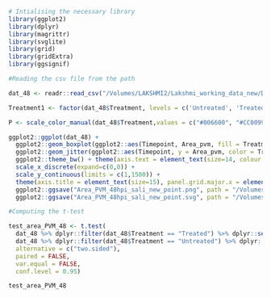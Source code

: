 ```r
# Intialising the necessary library
library(ggplot2)
library(dplyr)
library(magrittr)
library(svglite)
library(grid)
library(gridExtra)
library(ggsignif)
```

```r
#Reading the csv file from the path

dat_48 <- readr::read_csv("/Volumes/LAKSHMI2/Lakshmi_working_data_new/Data_from_Harish/data_point_lakshmi.csv")


```


```r

Treatment1 <- factor(dat_48$Treatment, levels = c('Untreated', 'Treated'), ordered = TRUE)

P <- scale_color_manual(dat_48$Treatment,values = c("#006600", "#CC0099"))

ggplot2::ggplot(dat_48) +
  ggplot2::geom_boxplot(ggplot2::aes(Timepoint, Area_pvm, fill = Treatment1), outlier.color = NA, size = 0.6, alpha = 0.0, width = 0.6, position = position_dodge(1), varwidth = F, notch = F, outlier.shape = NA, show.legend = FALSE) +
  ggplot2::geom_jitter(ggplot2::aes(Timepoint, y = Area_pvm, color = Treatment1), cex = 2.5, alpha = 0.4, shape = 20, position = position_jitterdodge(0.3,0.3,1.0)) + 
  ggplot2::theme_bw() + theme(axis.text = element_text(size=14, colour = "black")) + P +
  scale_x_discrete(expand=c(0,0)) +
  scale_y_continuous(limits = c(1,1500)) +
  theme(axis.title = element_text(size=15), panel.grid.major.x = element_blank(), panel.grid.major.y = element_blank(),panel.grid.minor.x = element_blank(), panel.grid.minor.y = element_blank(), panel.border = element_blank(), legend.title = element_blank(), legend.position = "none", legend.direction = "horizontal", legend.box.background = element_rect(size = 0.6), legend.text = element_text(size = 5), axis.line = element_line()) + ylab("Area of PVM (micron^2)") + xlab("Timepoint of infection (h)") +
  ggplot2::ggsave("Area_PVM_48hpi_sali_new_point.png", path = "/Volumes/LAKSHMI2/Lakshmi_working_data_new/Data_from_Harish/", width = 4, height = 5, units = "in", dpi = 300) +
  ggplot2::ggsave("Area_PVM_48hpi_sali_new_point.svg", path = "/Volumes/LAKSHMI2/Lakshmi_working_data_new/Data_from_Harish/", width = 4, height = 5, units = "in", dpi = 300)


```

```r
#Computing the t-test

test_area_PVM_48 <- t.test(
  dat_48 %>% dplyr::filter(dat_48$Treatment == "Treated") %>% dplyr::select(Area_pvm) %>% as.matrix(),
  dat_48 %>% dplyr::filter(dat_48$Treatment == "Untreated") %>% dplyr::select(Area_pvm) %>% as.matrix(),
  alternative = c("two.sided"),
  paired = FALSE,
  var.equal = FALSE,
  conf.level = 0.95)

test_area_PVM_48

```
